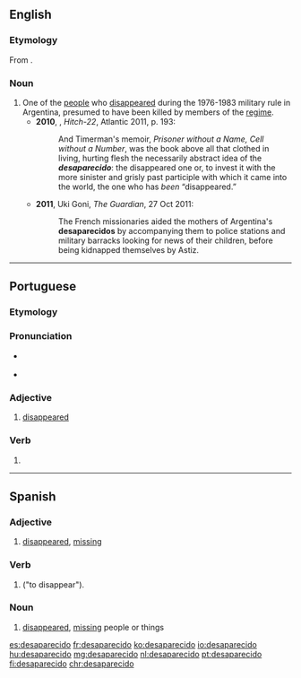 ==English==

===Etymology===
From {{etyl|es|en}} {{m|es|desaparecido}}.

===Noun===
{{en-noun}}

# One of the [[people]] who [[disappeared]] during the 1976-1983 military rule in Argentina, presumed to have been killed by members of the [[regime]].
#* '''2010''', {{w|Christopher Hitchens}}, ''Hitch-22'', Atlantic 2011, p. 193:
#*: And Timerman's memoir, ''Prisoner without a Name, Cell without a Number'', was the book above all that clothed in living, hurting flesh the necessarily abstract idea of the '''''desaparecido''''': the disappeared one or, to invest it with the more sinister and grisly past participle with which it came into the world, the one who has ''been'' “disappeared.”
#* '''2011''', Uki Goni, ''The Guardian'', 27 Oct 2011:
#*: The French missionaries aided the mothers of Argentina's '''desaparecidos''' by accompanying them to police stations and military barracks looking for news of their children, before being kidnapped themselves by Astiz.

----

==Portuguese==

===Etymology===
{{rfe|lang=pt}}

===Pronunciation===
* {{a|PT}} {{IPA|/dɨ.zɐ.pɐ.ɾɨ.ˈsi.ðu/|lang=pt}}
* {{hyphenation|de|sa|pa|re|ci|do|lang=pt}}

===Adjective===
{{pt-adj|desaparecid|o|comp=no}}

# [[disappeared]]

===Verb===
{{head|pt|verb form}}

# {{pt-verb form of|desaparecer|er|past participle|masculine|singular}}

----

==Spanish==

===Adjective===
{{es-adj|f=desaparecida}}

# [[disappeared]], [[missing]]
#: {{eg|es|¿Adónde fue el conejo '''desaparacido'''?|Where did the '''disappeared''' rabbit go?}}

===Verb===
{{es-verb-form}}

# {{es-verb form of|mood=participle|tense=past|ending=er|desaparecer|nodot=1}} ("to disappear").
#: {{ux|es|Mis llaves han '''desaparacido'''.|My keys have '''disappeared'''.}}

===Noun===
{{es-noun|m|f=desaparecida}}

# [[disappeared]], [[missing]] people or things <!--awkward translating this-->
#: {{eg|es|La policía encontré ayer los '''desparecidos'''.|Yesterday the police found the '''missing individuals'''.}}

[[es:desaparecido]]
[[fr:desaparecido]]
[[ko:desaparecido]]
[[io:desaparecido]]
[[hu:desaparecido]]
[[mg:desaparecido]]
[[nl:desaparecido]]
[[pt:desaparecido]]
[[fi:desaparecido]]
[[chr:desaparecido]]